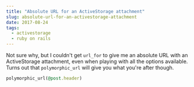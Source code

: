 ```yaml
---
title: "Absolute URL for an ActiveStorage attachment"
slug: absolute-url-for-an-activestorage-attachment
date: 2017-08-24
tags:
  - activestorage
  - ruby on rails
---
```


Not sure why, but I couldn't get `url_for` to give me an absolute URL with an ActiveStorage attachment, even when playing with all the options available. Turns out that `polymorphic_url` will give you what you're after though.

```rb
polymorphic_url(@post.header)
```
